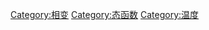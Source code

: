 {{Commons category|Temperature|温度}}

[[Category:相变|Category:相变]]
[[Category:态函数|Category:态函数]]
[[Category:温度|Category:温度]]